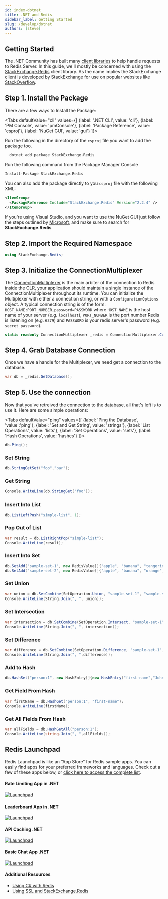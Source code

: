 ```yaml
---
id: index-dotnet
title: .NET and Redis
sidebar_label: Getting Started
slug: /develop/dotnet
authors: [steve]
---
```



<Authors frontMatter={frontMatter} />

## Getting Started

The .NET Community has built many [client libraries](https://redis.io/clients#c-sharp) to help handle requests to Redis Server. In this guide, we'll mostly be concerned with using the [StackExchange.Redis](https://github.com/StackExchange/StackExchange.Redis) client library. As the name implies the StackExchange client is developed by StackExchange for use on popular websites like [StackOverflow](https://stackoverflow.com/).

## Step 1. Install the Package

There are a few ways to Install the Package:

<Tabs
  defaultValue="cli"
  values={[
    {label: '.NET CLI', value: 'cli'},
    {label: 'PM Console', value: 'pmConsole'},
    {label: 'Package Reference', value: 'csproj'},
    {label: 'NuGet GUI', value: 'gui'}
  ]}>
  <TabItem value="cli">

Run the following in the directory of the `csproj` file you want to add the package too.

```sh
  dotnet add package StackExchange.Redis
```

  </TabItem>
  <TabItem value="pmConsole">

Run the following command from the Package Manager Console

```sh
Install-Package StackExchange.Redis
```

  </TabItem>

  <TabItem value="csproj">

You can also add the package directly to you `csproj` file with the following XML:

```XML
<ItemGroup>
  <PackageReference Include="StackExchange.Redis" Version="2.2.4" />
</ItemGroup>
```

  </TabItem>

  <TabItem value="gui">

If you're using Visual Studio, and you want to use the NuGet GUI just follow the steps outlined by [Microsoft](https://docs.microsoft.com/en-us/nuget/consume-packages/install-use-packages-visual-studio), and make sure to search for **StackExchange.Redis**

  </TabItem>
</Tabs>

## Step 2. Import the Required Namespace

```csharp
using StackExchange.Redis;
```

## Step 3. Initialize the ConnectionMultiplexer

The [ConnectionMultiplexer](https://stackexchange.github.io/StackExchange.Redis/Basics) is the main arbiter of the connection to Redis inside the CLR, your application should maintain a single instance of the ConnectionMultiplexer throughout its runtime. You can initialize the Multiplexer with either a connection string, or with a `ConfigurationOptions` object. A typical connection string is of the form: `HOST_NAME:PORT_NUMBER,password=PASSWORD` where `HOST_NAME` is the host name of your server (e.g. `localhost`), `PORT_NUMBER` is the port number Redis is listening on (e.g. `6379`) and `PASSWORD` is your redis server's password (e.g. `secret_password`).

```csharp
static readonly ConnectionMultiplexer _redis = ConnectionMultiplexer.Connect($"{HOST_NAME}:{PORT_NUMBER},password={PASSWORD}");
```

## Step 4. Grab Database Connection

Once we have a handle for the Multiplexer, we need get a connection to the database.

```csharp
var db = _redis.GetDatabase();
```

## Step 5. Use the connection

Now that you've retreived the connection to the database, all that's left is to use it. Here are some simple operations:

<Tabs
  defaultValue="ping"
  values={[
    {label: 'Ping the Database', 'value':'ping'},
    {label: 'Set and Get String', value: 'strings'},
    {label: 'List Operations', value: 'lists'},
    {label: 'Set Operations', value: 'sets'},
    {label: 'Hash Operations', value: 'hashes'}
  ]}>

  <TabItem value='ping'>

```csharp
db.Ping();
```

  </TabItem>

  <TabItem value='strings'>

### Set String

```csharp
db.StringGetSet("foo","bar");
```

### Get String

```csharp
Console.WriteLine(db.StringGet("foo"));
```

  </TabItem>

  <TabItem value="lists">

### Insert Into List

```csharp
db.ListLeftPush("simple-list", 1);
```

### Pop Out of List

```csharp
var result = db.ListRightPop("simple-list");
Console.WriteLine(result);
```

  </TabItem>

  <TabItem value="sets">

### Insert Into Set

```csharp
db.SetAdd("sample-set-1", new RedisValue[]{"apple", "banana", "tangerine", "kiwi"});
db.SetAdd("sample-set-2", new RedisValue[]{"apple", "banana", "orange", "blueberries"});
```

### Set Union

```csharp
var union = db.SetCombine(SetOperation.Union, "sample-set-1", "sample-set-2");
Console.WriteLine(String.Join(", ", union));
```

### Set Intersection

```csharp
var intersection = db.SetCombine(SetOperation.Intersect, "sample-set-1", "sample-set-2");
Console.WriteLine(String.Join(", ", intersection));
```

### Set Difference

```csharp
var difference = db.SetCombine(SetOperation.Difference, "sample-set-1", "sample-set-2");
Console.WriteLine(String.Join(", ",difference));
```

  </TabItem>

  <TabItem value="hashes">

### Add to Hash

```csharp
db.HashSet("person:1", new HashEntry[]{new HashEntry("first-name","John"), new HashEntry("last-name","Smith")});
```

### Get Field From Hash

```csharp
var firstName = db.HashGet("person:1", "first-name");
Console.WriteLine(firstName);
```

### Get All Fields From Hash

```csharp
var allFields = db.HashGetAll("person:1");
Console.WriteLine(string.Join(", ",allFields));
```

  </TabItem>

</Tabs>

## Redis Launchpad

Redis Launchpad is like an “App Store” for Redis sample apps. You can easily find apps for your preferred frameworks and languages.
Check out a few of these apps below, or [click here to access the complete list](https://launchpad.redis.com).

<div class="row text--center">

<div class="col ">
<div className="ri-container">

#### Rate Limiting App in .NET

[![Launchpad](images/rate-limiting.png)](https://launchpad.redis.com/?id=project%3Abasic-redis-rate-limiting-demo-csharp-dot-net)

</div>
</div>
<div class="col">
<div className="ri-container">

#### Leaderboard App in .NET

[![Launchpad](images/leaderboard.png)](https://launchpad.redis.com/?id=project%3Abasic-redis-leaderboard-demo-dotnet)

</div>
</div>
</div>

<div class="row text--center">

<div class="col">
<div className="ri-container">

#### API Caching .NET

[![Launchpad](images/cachingMarketplace.png)](https://launchpad.redis.com/?id=project%3Abasic-caching-demo-csharpdotnet)

</div>
</div>

<div class="col">
<div className="ri-container">

#### Basic Chat App .NET

[![Launchpad](images/chatMarketplace.png)](https://launchpad.redis.com/?id=project%3Abasic-redis-chat-app-demo-dotnet)

</div>
</div>

</div>

#### Additional Resources

- [Using C# with Redis](https://docs.redis.com/latest/rs/references/client_references/client_csharp/)
- [Using SSL and StackExchange.Redis](https://docs.redis.com/latest/rs/references/client_references/client_csharp/)
